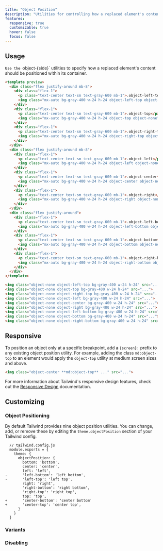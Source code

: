 ```yaml
---
title: "Object Position"
description: "Utilities for controlling how a replaced element's content should be positioned within its container."
features:
  responsive: true
  customizable: true
  hover: false
  focus: false
---
```




## Usage

 `Use the `object-{side}` utilities to specify how a replaced element's content should be positioned within its container.

```html
<template preview>
  <div class="flex justify-around mb-8">
    <div class="flex-1">
      <p class="text-center text-sm text-gray-600 mb-1">.object-left-top</p>
      <img class="mx-auto bg-gray-400 w-24 h-24 object-left-top object-none" src="https://images.unsplash.com/photo-1459262838948-3e2de6c1ec80?ixlib=rb-1.2.1&ixid=eyJhcHBfaWQiOjEyMDd9&auto=format&fit=crop&w=64&h=64&q=80">
    </div>
    <div class="flex-1">
      <p class="text-center text-sm text-gray-600 mb-1">.object-top</p>
      <img class="mx-auto bg-gray-400 w-24 h-24 object-top object-none" src="https://images.unsplash.com/photo-1459262838948-3e2de6c1ec80?ixlib=rb-1.2.1&ixid=eyJhcHBfaWQiOjEyMDd9&auto=format&fit=crop&w=64&h=64&q=80">
    </div>
    <div class="flex-1">
      <p class="text-center text-sm text-gray-600 mb-1">.object-right-top</p>
      <img class="mx-auto bg-gray-400 w-24 h-24 object-right-top object-none" src="https://images.unsplash.com/photo-1459262838948-3e2de6c1ec80?ixlib=rb-1.2.1&ixid=eyJhcHBfaWQiOjEyMDd9&auto=format&fit=crop&w=64&h=64&q=80">
    </div>
  </div>
  <div class="flex justify-around mb-8">
    <div class="flex-1">
      <p class="text-center text-sm text-gray-600 mb-1">.object-left</p>
      <img class="mx-auto bg-gray-400 w-24 h-24 object-left object-none" src="https://images.unsplash.com/photo-1459262838948-3e2de6c1ec80?ixlib=rb-1.2.1&ixid=eyJhcHBfaWQiOjEyMDd9&auto=format&fit=crop&w=64&h=64&q=80">
    </div>
    <div class="flex-1">
      <p class="text-center text-sm text-gray-600 mb-1">.object-center</p>
      <img class="mx-auto bg-gray-400 w-24 h-24 object-center object-none" src="https://images.unsplash.com/photo-1459262838948-3e2de6c1ec80?ixlib=rb-1.2.1&ixid=eyJhcHBfaWQiOjEyMDd9&auto=format&fit=crop&w=64&h=64&q=80">
    </div>
    <div class="flex-1">
      <p class="text-center text-sm text-gray-600 mb-1">.object-right</p>
      <img class="mx-auto bg-gray-400 w-24 h-24 object-right object-none" src="https://images.unsplash.com/photo-1459262838948-3e2de6c1ec80?ixlib=rb-1.2.1&ixid=eyJhcHBfaWQiOjEyMDd9&auto=format&fit=crop&w=64&h=64&q=80">
    </div>
  </div>
  <div class="flex justify-around">
    <div class="flex-1">
      <p class="text-center text-sm text-gray-600 mb-1">.object-left-bottom</p>
      <img class="mx-auto bg-gray-400 w-24 h-24 object-left-bottom object-none" src="https://images.unsplash.com/photo-1459262838948-3e2de6c1ec80?ixlib=rb-1.2.1&ixid=eyJhcHBfaWQiOjEyMDd9&auto=format&fit=crop&w=64&h=64&q=80">
    </div>
    <div class="flex-1">
      <p class="text-center text-sm text-gray-600 mb-1">.object-bottom</p>
      <img class="mx-auto bg-gray-400 w-24 h-24 object-bottom object-none" src="https://images.unsplash.com/photo-1459262838948-3e2de6c1ec80?ixlib=rb-1.2.1&ixid=eyJhcHBfaWQiOjEyMDd9&auto=format&fit=crop&w=64&h=64&q=80">
    </div>
    <div class="flex-1">
      <p class="text-center text-sm text-gray-600 mb-1">.object-right-bottom</p>
      <img class="mx-auto bg-gray-400 w-24 h-24 object-right-bottom object-none" src="https://images.unsplash.com/photo-1459262838948-3e2de6c1ec80?ixlib=rb-1.2.1&ixid=eyJhcHBfaWQiOjEyMDd9&auto=format&fit=crop&w=64&h=64&q=80">
    </div>
  </div>
</template>

<img class="object-none object-left-top bg-gray-400 w-24 h-24" src="...">
<img class="object-none object-top bg-gray-400 w-24 h-24" src="...">
<img class="object-none object-right-top bg-gray-400 w-24 h-24" src="...">
<img class="object-none object-left bg-gray-400 w-24 h-24" src="...">
<img class="object-none object-center bg-gray-400 w-24 h-24" src="...">
<img class="object-none object-right bg-gray-400 w-24 h-24" src="...">
<img class="object-none object-left-bottom bg-gray-400 w-24 h-24" src="...">
<img class="object-none object-bottom bg-gray-400 w-24 h-24" src="...">
<img class="object-none object-right-bottom bg-gray-400 w-24 h-24" src="...">
```

## Responsive

To position an object only at a specific breakpoint, add a `{screen}:` prefix to any existing object position utility. For example, adding the class `md:object-top` to an element would apply the `object-top` utility at medium screen sizes and above.

```html
<img class="object-center **md:object-top** ..." src="...">
```

For more information about Tailwind's responsive design features, check out the [Responsive Design](/docs/responsive-design) documentation.

## Customizing

### Object Positioning

By default Tailwind provides nine object position utilities. You can change, add, or remove these by editing the `theme.objectPosition` section of your Tailwind config.

```diff-js
  // tailwind.config.js
  module.exports = {
    theme: {
      objectPosition: {
        bottom: 'bottom',
        center: 'center',
        left: 'left',
-       'left-bottom': 'left bottom',
-       'left-top': 'left top',
        right: 'right',
        'right-bottom': 'right bottom',
        'right-top': 'right top',
        top: 'top',
+       'center-bottom': 'center bottom'
+       'center-top': 'center top',
      }
    }
  }
```

### Variants

<Variants plugin="objectPosition" />

### Disabling

<Disabling plugin="objectPosition" />
